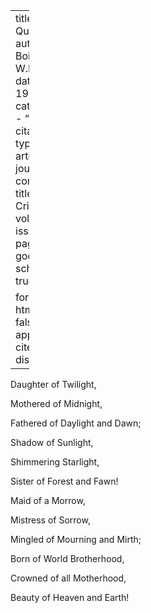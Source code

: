 
---
title: 'The Quadroon'
author: Du Bois, W.E.B.
date: May 1911
categories: 
  - ""
citation: 
  type: article-journal
  container-title: The Crisis
  volume: 3
  issue: 1
  page: 1
google-scholar: true

format:
  html:
    toc: false
    appendix-cite-as: display
---



<div class="poem">
<p class = "verse">Daughter of Twilight,</p>
<p class = "verse">Mothered of Midnight,</p>
<p class = "verse">Fathered of Daylight and Dawn;</p>
<p class = "verse indent">Shadow of Sunlight,</p>
<p class = "verse indent">Shimmering Starlight,</p>
<p class = "verse indent">Sister of Forest and Fawn!</p>
</div>
<div class="poem">
<p class = "verse">Maid of a Morrow,</p>
<p class = "verse">Mistress of Sorrow,</p>
<p class = "verse">Mingled of Mourning and Mirth;</p>
<p class = "verse indent">Born of World Brotherhood,</p>
<p class = "verse indent">Crowned of all Motherhood,</p>
<p class = "verse indent">Beauty of Heaven and Earth!</p>
</div>

